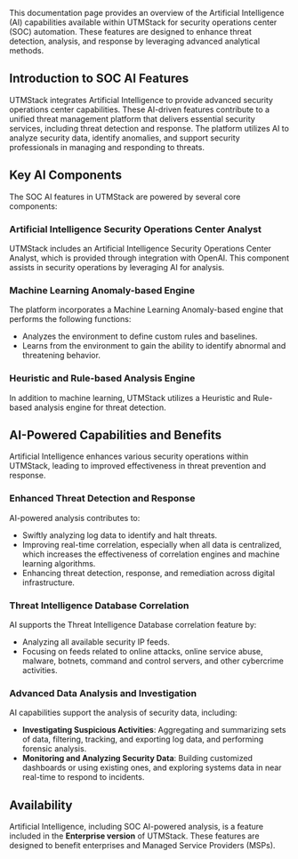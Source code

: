This documentation page provides an overview of the Artificial Intelligence (AI) capabilities available within UTMStack for security operations center (SOC) automation. These features are designed to enhance threat detection, analysis, and response by leveraging advanced analytical methods.

## Introduction to SOC AI Features

UTMStack integrates Artificial Intelligence to provide advanced security operations center capabilities. These AI-driven features contribute to a unified threat management platform that delivers essential security services, including threat detection and response. The platform utilizes AI to analyze security data, identify anomalies, and support security professionals in managing and responding to threats.

## Key AI Components

The SOC AI features in UTMStack are powered by several core components:

### Artificial Intelligence Security Operations Center Analyst
UTMStack includes an Artificial Intelligence Security Operations Center Analyst, which is provided through integration with OpenAI. This component assists in security operations by leveraging AI for analysis.

### Machine Learning Anomaly-based Engine
The platform incorporates a Machine Learning Anomaly-based engine that performs the following functions:
*   Analyzes the environment to define custom rules and baselines.
*   Learns from the environment to gain the ability to identify abnormal and threatening behavior.

### Heuristic and Rule-based Analysis Engine
In addition to machine learning, UTMStack utilizes a Heuristic and Rule-based analysis engine for threat detection.

## AI-Powered Capabilities and Benefits

Artificial Intelligence enhances various security operations within UTMStack, leading to improved effectiveness in threat prevention and response.

### Enhanced Threat Detection and Response
AI-powered analysis contributes to:
*   Swiftly analyzing log data to identify and halt threats.
*   Improving real-time correlation, especially when all data is centralized, which increases the effectiveness of correlation engines and machine learning algorithms.
*   Enhancing threat detection, response, and remediation across digital infrastructure.

### Threat Intelligence Database Correlation
AI supports the Threat Intelligence Database correlation feature by:
*   Analyzing all available security IP feeds.
*   Focusing on feeds related to online attacks, online service abuse, malware, botnets, command and control servers, and other cybercrime activities.

### Advanced Data Analysis and Investigation
AI capabilities support the analysis of security data, including:
*   **Investigating Suspicious Activities**: Aggregating and summarizing sets of data, filtering, tracking, and exporting log data, and performing forensic analysis.
*   **Monitoring and Analyzing Security Data**: Building customized dashboards or using existing ones, and exploring systems data in near real-time to respond to incidents.

## Availability

Artificial Intelligence, including SOC AI-powered analysis, is a feature included in the **Enterprise version** of UTMStack. These features are designed to benefit enterprises and Managed Service Providers (MSPs).